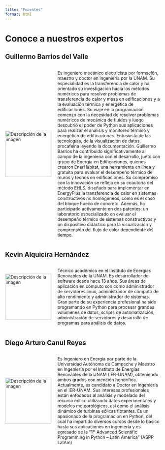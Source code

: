 ```yaml
---
title: "Ponentes"
format: html
---
```


# Conoce a nuestros expertos

## Guillermo Barrios del Valle
<div style="display: flex; align-items: center;">
  <img src="images/canul3.png" alt="Descripción de la imagen" style="width: 150px; margin-right: 20px;">
  <p>Es ingeniero mecánico electricista por formación, maestro y doctor en ingeniería por la UNAM. Su especialidad es la transferencia de calor y ha orientado su investigación hacia los métodos numéricos para resolver problemas de transferencia de calor y masa en edificaciones y a la evaluación térmica y energética de edificaciones.
    Su viaje en la programación comenzó con la necesidad de resolver problemas numéricos  de mecánica de fluidos y luego descubrió el poder de Python sus aplicaciones para realizar el análisis y monitoreo térmico y energético de edificaciones. Entusiasta de las tecnologías, de la visualización de datos, procafeína leyendo la documentación.
    Guillermo Barrios ha contribuido significativamente al campo de la ingeniería con el desarrollo, junto con grupo de Energía en Edificaciones, quienes crearon EnerHabitat, una herramienta en línea y gratuita para evaluar el desempeño térmico de muros y techos en edificaciones. Su compromiso con la innovación se refleja en su coautoría del método EHLS, diseñado para implementar en EnergyPlus la transferencia de calor en sistemas constructivos no homogéneos, como es el caso del bloque hueco de concreto. Además, ha participado activamente en dos patentes: un laboratorio especializado en evaluar el desempeño térmico de sistemas constructivos y un dispositivo didáctico para la visualización y comprensión del flujo de calor dependiente del tiempo.</p>
</div>



## Kevin Alquicira Hernández
<div style="display: flex; align-items: center;">
  <img src="images/canul2.png" alt="Descripción de la imagen" style="width: 150px; margin-right: 20px;">
  <p>Técnico académico en el Instituto de Energías Renovables de la UNAM. Es  desarrollador de software desde hace 13 años. Sus áreas de aplicación en cómputo son como administrador de servidores linux, administrador de cómputo de alto rendimiento y administrador de sistemas.
Gran parte de su experiencia profesional ha sido programando en Python para procesar grandes volúmenes de datos, scripts de automatización, administración de servidores y desarrollo de programas para análisis de datos.</p>
</div>



## Diego Arturo Canul Reyes

<div style="display: flex; align-items: center;">
  <img src="images/canul1.png" alt="Descripción de la imagen" style="width: 150px; margin-right: 20px;">
  <p>Es Ingeniero en Energía por parte de la Universidad Autónoma de Campeche y Maestro en Ingeniería por el Instituto de Energías Renovables de la UNAM (IER-UNAM), obteniendo ambos grados con mención honorífica. Actualmente, es candidato a Doctor en Ingeniería en el IER-UNAM. Sus intereses profesionales están enfocados al análisis y modelado del recurso eólico utilizando datos experimentales y modelos meteorológicos, así como el análisis dinámico de turbinas eólicas flotantes. Es un apasionado de la programación en Python, del cual ha impartido diversos cursos desde lo básico hasta sus aplicaciones en
ingeniería y es egresado de la “1ˢᵗ Advanced Scientific Programming in Python – Latin America” (ASPP LatAm)</p>
</div>

